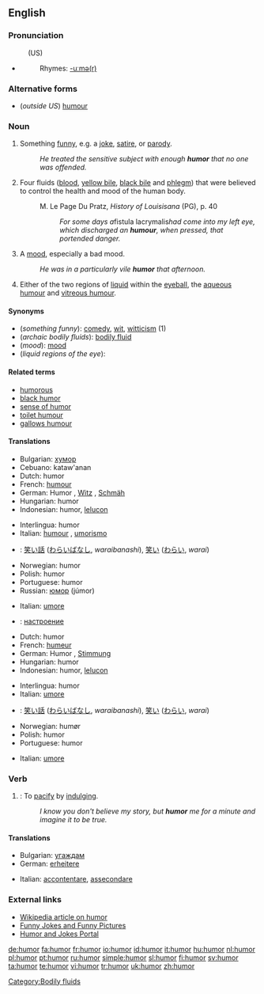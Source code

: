 {{see|humør|humör}}
{{wikipedia}}
==English==

===Pronunciation===
:(US) {{SAMPA|/hjumO@r/}}
*{{audio|en-us-humor.ogg|Audio (US)}}
*:Rhymes: [[Rhymes:English:-uːmə(r)|-uːmə(r)]]

===Alternative forms===
*(''outside US'') [[humour]]<!-- what about canada? not sure which they use -->

===Noun===
{{en-noun}}

# {{uncountable}} Something [[funny]], e.g. a [[joke]], [[satire]], or [[parody]].
#: ''He treated the sensitive subject with enough '''humor''' that no one was offended.''
# {{archaic}} Four fluids ([[blood]], [[yellow bile]], [[black bile]] and [[phlegm]]) that were believed to control the health and mood of the human body.
#:M. Le Page Du Pratz, ''History of Louisisana'' (PG), p. 40
#:: ''For some days a ''fistula lacrymalis'' had come into my left eye, which discharged an '''humour''', when pressed, that portended danger.''
# {{uncountable}} A [[mood]], especially a bad mood.
#: ''He was in a particularly vile '''humor''' that afternoon.''
# {{medicine}} Either of the two regions of [[liquid]] within the [[eyeball]], the [[aqueous humour]] and [[vitreous humour]].

====Synonyms====
* (''something funny''): [[comedy]], [[wit]], [[witticism]] (1)
* (''archaic bodily fluids''): [[bodily fluid]]
* (''mood''): [[mood]]
* (''liquid regions of the eye''):

====Related terms====
*[[humorous]]
*[[black humor]]
*[[sense of humor]]
*[[toilet humour]]
*[[gallows humour]]

====Translations====
{{rfc|I split the translation table up by definition, but even looking at the history, it's difficult to tell whether editors knew which definition they were associating with each translation.}}
{{trans-top|something funny}}
*Bulgarian: [[хумор]] {{m}}
*Cebuano: kataw'anan
*Dutch: humor {{m}}
*French: [[humour]] {{m}}
*German: Humor {{m}}, [[Witz]] {{m}}, [[Schmäh]] {{m}}
*Hungarian: humor
*Indonesian: humor, [[lelucon]]
{{trans-mid}}
*Interlingua: humor
*Italian: [[humour]] {{m}}, [[umorismo]] {{m}}
*{{ttbc|Japanese}}: [[笑い話]] ([[わらいばなし]], ''waraibanashi''), [[笑い]] ([[わらい]], ''warai'')
*Norwegian: humor {{m}}
*Polish: humor {{m}}
*Portuguese: humor {{m}}
*Russian: [[юмор]] (júmor) {{m}}
{{trans-bottom}}

{{trans-top|archaic bodily fluids}}
*Italian: [[umore]] {{m}}
{{trans-mid}}
{{trans-bottom}}

{{trans-top|mood}}
*{{ttbc|Bulgarian}}: [[настроение]] {{n}}
*Dutch: humor {{m}}
*French: [[humeur]] {{f}}
*German: Humor {{m}}, [[Stimmung]] {{f}}
*Hungarian: humor
*Indonesian: humor, [[lelucon]]
{{trans-mid}}
*Interlingua: humor
*Italian: [[umore]] {{m}}
*{{ttbc|Japanese}}: [[笑い話]] ([[わらいばなし]], ''waraibanashi''), [[笑い]] ([[わらい]], ''warai'')
*Norwegian: humør {{n}}
*Polish: humor {{M}}
*Portuguese: humor {{m}}
{{trans-bottom}}

{{trans-top|liquid regions of the eye}}
*Italian: [[umore]] {{m}}
{{trans-mid}}

{{trans-bottom}}

===Verb===
{{en-verb}}

# {{transitive}}: To [[pacify]] by [[indulge|indulging]].
#:''I know you don't believe my story, but '''humor''' me for a minute and imagine it to be true.''

====Translations====
{{top}}
*Bulgarian: [[угаждам]]
*German: [[erheitere]]
{{mid}}
*Italian: [[accontentare]], [[assecondare]]
{{bottom}}

===External links===
*[[w:Humour|Wikipedia article on humor]]
*[http://www.funnies.com Funny Jokes and Funny Pictures]
*[http://www.laughnetwork.com Humor and Jokes Portal]

[[Category:Bodily fluids]]

[[de:humor]]
[[fa:humor]]
[[fr:humor]]
[[io:humor]]
[[id:humor]]
[[it:humor]]
[[hu:humor]]
[[nl:humor]]
[[pl:humor]]
[[pt:humor]]
[[ru:humor]]
[[simple:humor]]
[[sl:humor]]
[[fi:humor]]
[[sv:humor]]
[[ta:humor]]
[[te:humor]]
[[vi:humor]]
[[tr:humor]]
[[uk:humor]]
[[zh:humor]]